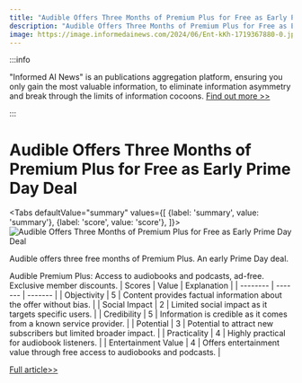 ```yaml
---
title: "Audible Offers Three Months of Premium Plus for Free as Early Prime Day Deal"
description: "Audible Offers Three Months of Premium Plus for Free as Early Prime Day Deal"
image: https://image.informedainews.com/2024/06/Ent-kKh-1719367880-0.jpg
---
```



:::info

"Informed AI News" is an publications aggregation platform, ensuring you only gain the most valuable information, to eliminate information asymmetry and break through the limits of information cocoons.  [Find out more >>](/)

:::

# Audible Offers Three Months of Premium Plus for Free as Early Prime Day Deal


<Tabs
	defaultValue="summary"
	values={[
	{label: 'summary', value: 'summary'},
	{label: 'score', value: 'score'},
]}>
<TabItem value="summary">
<img
  src="https://image.informedainews.com/2024/06/Ent-kKh-1719367880-0.jpg"
  alt="Audible Offers Three Months of Premium Plus for Free as Early Prime Day Deal"
/>



Audible offers three free months of Premium Plus. An early Prime Day deal.

Audible Premium Plus: Access to audiobooks and podcasts, ad-free. Exclusive member discounts.
</TabItem>
<TabItem value="score">
	| Scores     | Value   | Explanation |
	| -------- | ------- | ------- |
	| Objectivity  | 5    | Content provides factual information about the offer without bias.    |
	| Social Impact | 2     | Limited social impact as it targets specific users.    |
	| Credibility    | 5    | Information is credible as it comes from a known service provider.    |
	| Potential    | 3    | Potential to attract new subscribers but limited broader impact.    |
	| Practicality    | 4    | Highly practical for audiobook listeners.    |
	| Entertainment Value    | 4    | Offers entertainment value through free access to audiobooks and podcasts.    |
</TabItem>
</Tabs>

[Full article>>](https://www.ign.com/articles/prime-day-deal-early-audible-free-2024)
